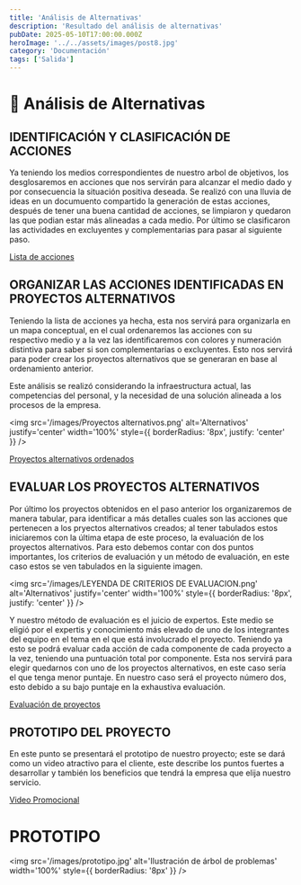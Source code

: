 ```yaml
---
title: 'Análisis de Alternativas'
description: 'Resultado del análisis de alternativas'
pubDate: 2025-05-10T17:00:00.000Z
heroImage: '../../assets/images/post8.jpg'
category: 'Documentación'
tags: ['Salida']
---
```


# 🧩 Análisis de Alternativas

## IDENTIFICACIÓN Y CLASIFICACIÓN DE ACCIONES

Ya teniendo los medios correspondientes de nuestro arbol de objetivos, los desglosaremos en acciones que nos servirán para alcanzar el medio dado y por consecuencia la situación positiva deseada.
Se realizó con una lluvia de ideas en un documuento compartido la generación de estas acciones, después de tener una buena cantidad de acciones, se limpiaron y quedaron las que podian estar más alineadas a cada medio.
Por último se clasificaron las actividades en excluyentes y complementarias para pasar al siguiente paso.

<a href='https://drive.google.com/file/d/1Sl1Hf-cJdsJxoppsV-5TKVCYugCoS6nu/view'>
	Lista de acciones
</a>

## ORGANIZAR LAS ACCIONES IDENTIFICADAS EN PROYECTOS ALTERNATIVOS

Teniendo la lista de acciones ya hecha, esta nos servirá para organizarla en un mapa conceptual, en el cual ordenaremos las acciones con su respectivo medio y a la vez las identificaremos con colores y numeración distintiva para saber si son complementarias o excluyentes.
Esto nos servirá para poder crear los proyectos alternativos que se generaran en base al ordenamiento anterior.

Este análisis se realizó considerando la infraestructura actual, las competencias del personal, y la necesidad de una solución alineada a los procesos de la empresa.

<img
	src='/images/Proyectos alternativos.png'
	alt='Alternativos'
	justify='center'
	width='100%'
	style={{ borderRadius: '8px', justify: 'center' }}
/>

<a href='https://drive.google.com/file/d/1R9CRO7q4cGKk_M6tww5lA9OT5DB3tchb/view'>
	Proyectos alternativos ordenados
</a>

## EVALUAR LOS PROYECTOS ALTERNATIVOS

Por último los proyectos obtenidos en el paso anterior los organizaremos de manera tabular, para identificar a más detalles cuales son las acciones que pertenecen a los pryectos alternativos creados; al tener tabulados estos iniciaremos con la última etapa de este proceso, la evaluación de los proyectos alternativos.
Para esto debemos contar con dos puntos importantes, los criterios de evaluación y un método de evaluación, en este caso estos se ven tabulados en la siguiente imagen.

<img
	src='/images/LEYENDA DE CRITERIOS DE EVALUACION.png'
	alt='Alternativos'
	justify='center'
	width='100%'
	style={{ borderRadius: '8px', justify: 'center' }}
/>

Y nuestro método de evaluación es el juicio de expertos.
Este medio se eligió por el expertis y conocimiento más elevado de uno de los integrantes del equipo en el tema en el que está involucrado el proyecto.
Teniendo ya esto se podrá evaluar cada acción de cada componente de cada proyecto a la vez, teniendo una puntuación total por componente.
Esta nos servirá para elegir quedarnos con uno de los proyectos alternativos, en este caso sería el que tenga menor puntaje.
En nuestro caso será el proyecto número dos, esto debido a su bajo puntaje en la exhaustiva evaluación.

<a href='https://drive.google.com/file/d/1R9CRO7q4cGKk_M6tww5lA9OT5DB3tchb/view'>
	Evaluación de proyectos
</a>

## PROTOTIPO DEL PROYECTO

En este punto se presentará el prototipo de nuestro proyecto; este se dará como un video atractivo para el cliente, este describe los puntos fuertes a desarrollar y también los beneficios que tendrá la empresa que elija nuestro servicio.

<a href='https://drive.google.com/file/d/1R9CRO7q4cGKk_M6tww5lA9OT5DB3tchb/view'>
	Video Promocional
</a>

# PROTOTIPO

<img
	src='/images/prototipo.jpg'
	alt='Ilustración de árbol de problemas'
	width='100%'
	style={{ borderRadius: '8px' }}
/>
